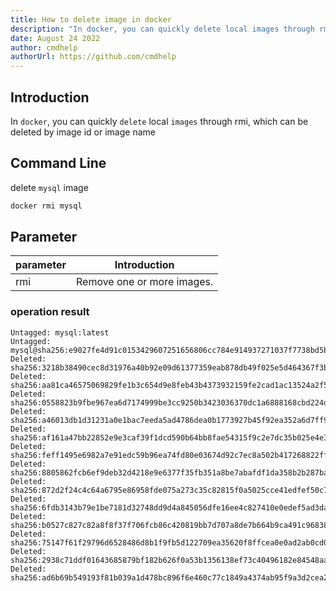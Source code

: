 ```yaml
---
title: How to delete image in docker
description: "In docker, you can quickly delete local images through rmi, which can be deleted by image id or image name."
date: August 24 2022
author: cmdhelp
authorUrl: https://github.com/cmdhelp
---
```

## Introduction
In `docker`, you can quickly `delete` local `images` through rmi, which can be deleted by image id or image name

## Command Line
delete `mysql` image
```bash
docker rmi mysql
```
## Parameter
| parameter | Introduction                                                               |
| --------- | -------------------------------------------------------------------------- |
| rmi   |Remove one or more images.|
###  operation result
```
Untagged: mysql:latest
Untagged: mysql@sha256:e9027fe4d91c0153429607251656806cc784e914937271037f7738bd5b8e7709
Deleted: sha256:3218b38490cec8d31976a40b92e09d61377359eab878db49f025e5d464367f3b
Deleted: sha256:aa81ca46575069829fe1b3c654d9e8feb43b4373932159fe2cad1ac13524a2f5
Deleted: sha256:0558823b9fbe967ea6d7174999be3cc9250b3423036370dc1a6888168cbd224d
Deleted: sha256:a46013db1d31231a0e1bac7eeda5ad4786dea0b1773927b45f92ea352a6d7ff9
Deleted: sha256:af161a47bb22852e9e3caf39f1dcd590b64bb8fae54315f9c2e7dc35b025e4e3
Deleted: sha256:feff1495e6982a7e91edc59b96ea74fd80e03674d92c7ec8a502b417268822ff
Deleted: sha256:8805862fcb6ef9deb32d4218e9e6377f35fb351a8be7abafdf1da358b2b287ba
Deleted: sha256:872d2f24c4c64a6795e86958fde075a273c35c82815f0a5025cce41edfef50c7
Deleted: sha256:6fdb3143b79e1be7181d32748dd9d4a845056dfe16ee4c827410e0edef5ad3da
Deleted: sha256:b0527c827c82a8f8f37f706fcb86c420819bb7d707a8de7b664b9ca491c96838
Deleted: sha256:75147f61f29796d6528486d8b1f9fb5d122709ea35620f8ffcea0e0ad2ab0cd0
Deleted: sha256:2938c71ddf01643685879bf182b626f0a53b1356138ef73c40496182e84548aa
Deleted: sha256:ad6b69b549193f81b039a1d478bc896f6e460c77c1849a4374ab95f9a3d2cea2
```
